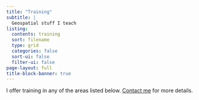 ```yaml
---
title: "Training"
subtitle: |
  Geospatial stuff I teach
listing:
  contents: training
  sort: filename
  type: grid
  categories: false
  sort-ui: false
  filter-ui: false
page-layout: full
title-block-banner: true
---
```


I offer training in any of the areas listed below. [Contact me](osullivan512@gmail.com) for more details.